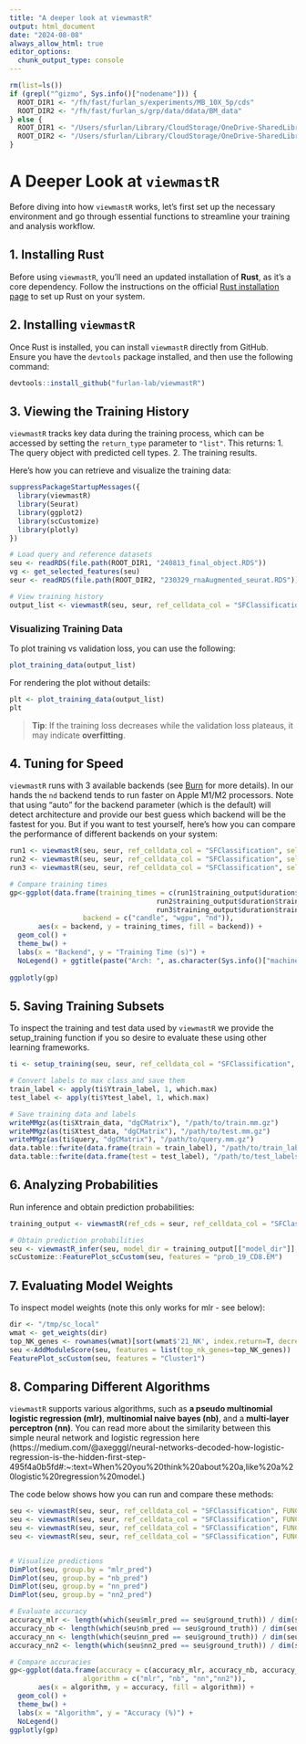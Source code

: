 ```yaml
---
title: "A deeper look at viewmastR"
output: html_document
date: "2024-08-08"
always_allow_html: true
editor_options: 
  chunk_output_type: console
---
```


```r
rm(list=ls())
if (grepl("^gizmo", Sys.info()["nodename"])) {
  ROOT_DIR1 <- "/fh/fast/furlan_s/experiments/MB_10X_5p/cds"
  ROOT_DIR2 <- "/fh/fast/furlan_s/grp/data/ddata/BM_data"
} else {
  ROOT_DIR1 <- "/Users/sfurlan/Library/CloudStorage/OneDrive-SharedLibraries-FredHutchinsonCancerCenter/Furlan_Lab - General/experiments/MB_10X_5p/cds"
  ROOT_DIR2 <- "/Users/sfurlan/Library/CloudStorage/OneDrive-SharedLibraries-FredHutchinsonCancerCenter/Furlan_Lab - General/datasets/Healthy_BM_greenleaf"
}

```

# A Deeper Look at `viewmastR`

Before diving into how `viewmastR` works, let’s first set up the necessary environment and go through essential functions to streamline your training and analysis workflow.

## **1. Installing Rust**

Before using `viewmastR`, you’ll need an updated installation of **Rust**, as it’s a core dependency. Follow the instructions on the official [Rust installation page](https://www.rust-lang.org/tools/install) to set up Rust on your system.

## **2. Installing `viewmastR`**

Once Rust is installed, you can install `viewmastR` directly from GitHub. Ensure you have the `devtools` package installed, and then use the following command:

```r
devtools::install_github("furlan-lab/viewmastR")
```

## **3. Viewing the Training History**

`viewmastR` tracks key data during the training process, which can be accessed by setting the `return_type` parameter to `"list"`. This returns:
1. The query object with predicted cell types.
2. The training results.

Here’s how you can retrieve and visualize the training data:

```r
suppressPackageStartupMessages({
  library(viewmastR)
  library(Seurat)
  library(ggplot2)
  library(scCustomize)
  library(plotly)
})

# Load query and reference datasets
seu <- readRDS(file.path(ROOT_DIR1, "240813_final_object.RDS"))
vg <- get_selected_features(seu)
seur <- readRDS(file.path(ROOT_DIR2, "230329_rnaAugmented_seurat.RDS"))

# View training history
output_list <- viewmastR(seu, seur, ref_celldata_col = "SFClassification", selected_features = vg, return_type = "list")
```

### Visualizing Training Data

To plot training vs validation loss, you can use the following:

```r
plot_training_data(output_list)
```

For rendering the plot without details:

```r
plt <- plot_training_data(output_list)
plt
```

> **Tip**: If the training loss decreases while the validation loss plateaus, it may indicate **overfitting**.

## **4. Tuning for Speed**

`viewmastR` runs with 3 available backends (see [Burn](https://burn.dev/burn-book/basic-workflow/backend.html) for more details). In our hands the `nd` backend tends to run faster on Apple M1/M2 processors. Note that using "auto" for the backend parameter (which is the default) will detect architecture and provide our best guess which backend will be the fastest for you.  But if you want to test yourself, here’s how you can compare the performance of different backends on your system:

```r
run1 <- viewmastR(seu, seur, ref_celldata_col = "SFClassification", selected_features = vg, max_epochs = 3, backend = "candle", return_type = "list")
run2 <- viewmastR(seu, seur, ref_celldata_col = "SFClassification", selected_features = vg, max_epochs = 3, backend = "wgpu", return_type = "list")
run3 <- viewmastR(seu, seur, ref_celldata_col = "SFClassification", selected_features = vg, max_epochs = 3, backend = "nd", return_type = "list")

# Compare training times
gp<-ggplot(data.frame(training_times = c(run1$training_output$duration$training_duration,
                                    run2$training_output$duration$training_duration,
                                    run3$training_output$duration$training_duration), 
                  backend = c("candle", "wgpu", "nd")),
       aes(x = backend, y = training_times, fill = backend)) + 
  geom_col() + 
  theme_bw() + 
  labs(x = "Backend", y = "Training Time (s)") + 
  NoLegend() + ggtitle(paste("Arch: ", as.character(Sys.info()["machine"])))
  
ggplotly(gp)

```

## **5. Saving Training Subsets**

To inspect the training and test data used by `viewmastR` we provide the setup_training function if you so desire to evaluate these using other learning frameworks.

```r
ti <- setup_training(seu, seur, ref_celldata_col = "SFClassification", selected_features = vg, return_type = "matrix", backend = backend)

# Convert labels to max class and save them
train_label <- apply(ti$Ytrain_label, 1, which.max)
test_label <- apply(ti$Ytest_label, 1, which.max)

# Save training data and labels
writeMMgz(as(ti$Xtrain_data, "dgCMatrix"), "/path/to/train.mm.gz")
writeMMgz(as(ti$Xtest_data, "dgCMatrix"), "/path/to/test.mm.gz")
writeMMgz(as(ti$query, "dgCMatrix"), "/path/to/query.mm.gz")
data.table::fwrite(data.frame(train = train_label), "/path/to/train_labels.tsv.gz", compress = "gzip")
data.table::fwrite(data.frame(test = test_label), "/path/to/test_labels.tsv.gz", compress = "gzip")
```

## **6. Analyzing Probabilities**

Run inference and obtain prediction probabilities:

```r
training_output <- viewmastR(ref_cds = seur, ref_celldata_col = "SFClassification", selected_features = vg, max_epochs = 3, train_only = T)

# Obtain prediction probabilities
seu <- viewmastR_infer(seu, model_dir = training_output[["model_dir"]], selected_features = vg, labels = levels(factor(seur$SFClassification)), return_probs = TRUE)
scCustomize::FeaturePlot_scCustom(seu, features = "prob_19_CD8.EM")
```

## **7. Evaluating Model Weights**

To inspect model weights (note this only works for mlr - see below):

```r
dir <- "/tmp/sc_local"
wmat <- get_weights(dir)
top_NK_genes <- rownames(wmat)[sort(wmat$'21_NK', index.return=T, decreasing=T)$ix[1:20]]
seu <-AddModuleScore(seu, features = list(top_nk_genes=top_NK_genes))
FeaturePlot_scCustom(seu, features = "Cluster1")
```

## **8. Comparing Different Algorithms**

`viewmastR` supports various algorithms, such as **a pseudo multinomial logistic regression (mlr)**, **multinomial naive bayes (nb)**, and a **multi-layer perceptron (nn)**. You can read more about the similarity between this simple neural network and logistic regression here (https://medium.com/@axegggl/neural-networks-decoded-how-logistic-regression-is-the-hidden-first-step-495f4a0b5fd#:~:text=When%20you%20think%20about%20a,like%20a%20logistic%20regression%20model.)

The code below shows how you can run and compare these methods:

```r
seu <- viewmastR(seu, seur, ref_celldata_col = "SFClassification", FUNC = "mlr", query_celldata_col = "mlr_pred", selected_features = vg, max_epochs = 3)
seu <- viewmastR(seu, seur, ref_celldata_col = "SFClassification", FUNC = "nb", query_celldata_col = "nb_pred", selected_features = vg)
seu <- viewmastR(seu, seur, ref_celldata_col = "SFClassification", FUNC = "nn", query_celldata_col = "nn_pred", selected_genes = vg, hidden_layers = c(200), max_epochs = 3)
seu <- viewmastR(seu, seur, ref_celldata_col = "SFClassification", FUNC = "nn", query_celldata_col = "nn2_pred", selected_genes = vg, hidden_layers = c(1000, 150), max_epochs = 3)


# Visualize predictions
DimPlot(seu, group.by = "mlr_pred")
DimPlot(seu, group.by = "nb_pred")
DimPlot(seu, group.by = "nn_pred")
DimPlot(seu, group.by = "nn2_pred")

# Evaluate accuracy
accuracy_mlr <- length(which(seu$mlr_pred == seu$ground_truth)) / dim(seu)[2]
accuracy_nb <- length(which(seu$nb_pred == seu$ground_truth)) / dim(seu)[2]
accuracy_nn <- length(which(seu$nn_pred == seu$ground_truth)) / dim(seu)[2]
accuracy_nn2 <- length(which(seu$nn2_pred == seu$ground_truth)) / dim(seu)[2]

# Compare accuracies
gp<-ggplot(data.frame(accuracy = c(accuracy_mlr, accuracy_nb, accuracy_nn, accuracy_nn2)*100, 
                  algorithm = c("mlr", "nb", "nn","nn2")),
       aes(x = algorithm, y = accuracy, fill = algorithm)) + 
  geom_col() + 
  theme_bw() + 
  labs(x = "Algorithm", y = "Accuracy (%)") + 
  NoLegend()
ggplotly(gp)
```

